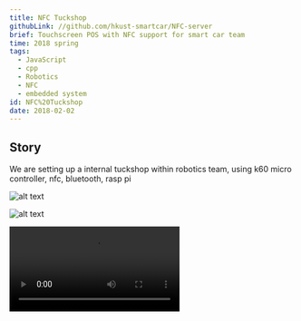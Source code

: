 ```yaml
---
title: NFC Tuckshop
githubLink: //github.com/hkust-smartcar/NFC-server
brief: Touchscreen POS with NFC support for smart car team
time: 2018 spring
tags:
  - JavaScript
  - cpp
  - Robotics
  - NFC
  - embedded system
id: NFC%20Tuckshop
date: 2018-02-02
---
```

## Story

We are setting up a internal tuckshop within robotics team, using k60 micro controller, nfc, bluetooth, rasp pi

![alt text](<../public/img/posts/NFC Tuckshop/image.png>)

![alt text](<../public/img/posts/NFC Tuckshop/image-1.png>)

<video src="/vid/NFC-Tuckshop/tuckshop.mp4"/>
